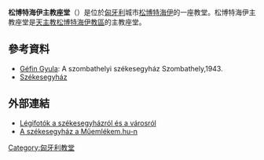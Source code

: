 '''松博特海伊主教座堂'''（{{lang-hu|Szombathelyi székesegyház}}）是位於[[匈牙利|匈牙利]]城市[[松博特海伊|松博特海伊]]的一座教堂。松博特海伊主教座堂是[[天主教松博特海伊教區|天主教松博特海伊教區]]的主教座堂。
==參考資料==
* [[Géfin_Gyula|Géfin Gyula]]: A szombathelyi székesegyház Szombathely,1943.
* [http://www.martinus.hu/szekesegyhaz Székesegyház] {{Wayback|url=http://www.martinus.hu/szekesegyhaz |date=20201029083000 }}
==外部連結==
{{Commonskat|Szombathely Cathedral}}
* [http://www.civertan.hu/legifoto/legifoto.php?page_level=717&pageNum_images=0 Légifotók a székesegyházról és a városról] {{Wayback|url=http://www.civertan.hu/legifoto/legifoto.php?page_level=717&pageNum_images=0 |date=20160608031204 }}
* [http://www.muemlekem.hu/muemlek?id=9440 A székesegyház a Műemlékem.hu-n] {{Wayback|url=http://www.muemlekem.hu/muemlek?id=9440 |date=20140831051949 }}
[[Category:匈牙利教堂|Category:匈牙利教堂]]